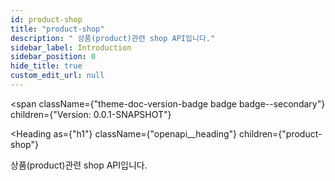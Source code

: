 ```yaml
---
id: product-shop
title: "product-shop"
description: " 상품(product)관련 shop API입니다."
sidebar_label: Introduction
sidebar_position: 0
hide_title: true
custom_edit_url: null
---
```



<span
  className={"theme-doc-version-badge badge badge--secondary"}
  children={"Version: 0.0.1-SNAPSHOT"}
>
</span>

<Heading
  as={"h1"}
  className={"openapi__heading"}
  children={"product-shop"}
>
</Heading>



 상품(product)관련 shop API입니다.


      